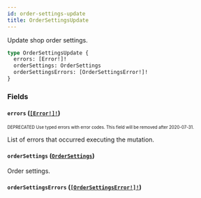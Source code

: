 ```yaml
---
id: order-settings-update
title: OrderSettingsUpdate
---
```


Update shop order settings.

```graphql
type OrderSettingsUpdate {
  errors: [Error!]!
  orderSettings: OrderSettings
  orderSettingsErrors: [OrderSettingsError!]!
}
```

### Fields

#### `errors` ([`[Error!]!`](/developer/api-reference/objects/error.mdx))

<sub><sup><span className="deprecatedTag">DEPRECATED</span> Use typed errors with error codes. This field will be removed after 2020-07-31.</sup></sub>

List of errors that occurred executing the mutation.

#### `orderSettings` ([`OrderSettings`](/developer/api-reference/objects/order-settings.mdx))

Order settings.

#### `orderSettingsErrors` ([`[OrderSettingsError!]!`](/developer/api-reference/objects/order-settings-error.mdx))
